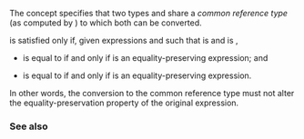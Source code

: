 {{cpp/experimental/ranges/title|CommonReference}}
{{cpp/experimental/ranges/concepts/navbar}}
{{ddcl|header=experimental/ranges/concepts|since=ranges|1=
template&lt; class T, class U &gt;
concept bool CommonReference =
    Same&lt;ranges::common_reference_t&lt;T, U&gt;, ranges::common_reference_t&lt;U, T&gt;&gt; &amp;&amp;
    ConvertibleTo&lt;T, ranges::common_reference_t&lt;T, U&gt;&gt; &amp;&amp;
    ConvertibleTo&lt;U, ranges::common_reference_t&lt;T, U&gt;&gt;;
}}
The concept {{tt|CommonReference&lt;T, U&gt;}} specifies that two types {{tt|T}} and {{tt|U}} share a ''common reference type'' (as computed by {{lc|ranges::common_reference_t}}) to which both can be converted.

{{tt|CommonReference&lt;T, U&gt;}} is satisfied only if, given expressions {{tt|t}} and {{tt|u}} such that {{c|decltype((t))}} is {{tt|T}} and {{c|decltype((u))}} is {{tt|U}},
* {{c|ranges::common_reference_t&lt;T, U&gt;(t)}} is equal to {{c|ranges::common_reference_t&lt;T, U&gt;(t)}} if and only if {{tt|t}} is an equality-preserving expression; and
* {{c|ranges::common_reference_t&lt;T, U&gt;(u)}} is equal to {{c|ranges::common_reference_t&lt;T, U&gt;(u)}} if and only if {{tt|u}} is an equality-preserving expression.

In other words, the conversion to the common reference type must not alter the equality-preservation property of the original expression.

{{cpp/experimental/ranges/equality preservation|skip-requires=yes}}

===See also===
{{dsc begin}}
{{dsc inc|cpp/experimental/ranges/type_traits/dsc common_reference}}
{{dsc inc|cpp/experimental/ranges/concepts/dsc Common}}
{{dsc inc|cpp/experimental/ranges/type_traits/dsc common_type}}
{{dsc end}}

{{langlinks|zh}}